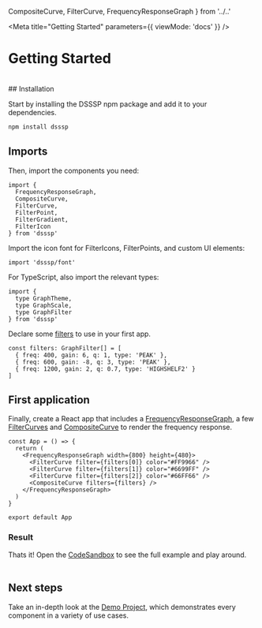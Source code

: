   CompositeCurve,
  FilterCurve,
  FrequencyResponseGraph
} from '../..'


<Meta
  title="Getting Started"
  parameters={{ viewMode: 'docs' }}
/>

# Getting Started
<br/>
## Installation

Start by installing the DSSSP npm package and add it to your dependencies.

```bash
npm install dsssp
```

## Imports

Then, import the components you need:
```tsx
import {
  FrequencyResponseGraph,
  CompositeCurve,
  FilterCurve,
  FilterPoint,
  FilterGradient,
  FilterIcon
} from 'dsssp'
```

Import the icon font for FilterIcons, FilterPoints, and custom UI elements:

```tsx
import 'dsssp/font'
```

For TypeScript, also import the relevant types:
```tsx
import {
  type GraphTheme,
  type GraphScale,
  type GraphFilter
} from 'dsssp'
```

Declare some [filters](?path=/docs/foundations-audio-filters--docs) to use in your first app.

```tsx
const filters: GraphFilter[] = [
  { freq: 400, gain: 6, q: 1, type: 'PEAK' },
  { freq: 600, gain: -8, q: 3, type: 'PEAK' },
  { freq: 1200, gain: 2, q: 0.7, type: 'HIGHSHELF2' }
]
```

## First application

Finally, create a React app that includes a [FrequencyResponseGraph](?path=/docs/container-frequencyresponsegraph--docs), a few [FilterCurves](?path=/docs/components-filtercurve--docs) and [CompositeCurve](?path=/docs/components-compositecurve--docs) to render the frequency response.

```tsx
const App = () => {
  return (
    <FrequencyResponseGraph width={800} height={480}>
      <FilterCurve filter={filters[0]} color="#FF9966" />
      <FilterCurve filter={filters[1]} color="#6699FF" />
      <FilterCurve filter={filters[2]} color="#66FF66" />
      <CompositeCurve filters={filters} />
    </FrequencyResponseGraph>
  )
}

export default App
```

### Result

<FrequencyResponseGraph width={800} height={480}>
  <FilterCurve filter={{ freq: 400, gain: 6, q: 1, type: 'PEAK' }} color="#FF9966" />
  <FilterCurve filter={{ freq: 600, gain: -8, q: 3, type: 'PEAK' }} color="#6699FF" />
  <FilterCurve filter={{ freq: 1200, gain: 2, q: 0.7, type: 'HIGHSHELF2' }} color="#66FF66" />
  <CompositeCurve filters={[{ freq: 400, gain: 6, q: 1, type: 'PEAK' }, { freq: 600, gain: -8, q: 3, type: 'PEAK' }, { freq: 1200, gain: 2, q: 0.7, type: 'HIGHSHELF2' }]} />
</FrequencyResponseGraph>

Thats it! Open the [CodeSandbox](https://missing-link) to see the full example and play around.
<br/>
<br/>
## Next steps

Take an in-depth look at the [Demo Project](?path=/docs/demo-project--docs), which demonstrates every component in a variety of use cases.
